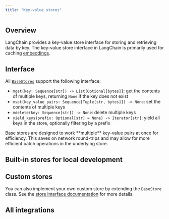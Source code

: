 ```yaml
---
title: "Key-value stores"
---
```


## Overview

LangChain provides a key-value store interface for storing and retrieving data by key. The key-value store interface in LangChain is primarily used for caching [embeddings](/oss/python/integrations/text_embedding).

## Interface

All [`BaseStores`](https://python.langchain.com/api_reference/core/stores/langchain_core.stores.BaseStore.html) support the following interface:

- `mget(key: Sequence[str]) -> List[Optional[bytes]]`: get the contents of multiple keys, returning `None` if the key does not exist
- `mset(key_value_pairs: Sequence[Tuple[str, bytes]]) -> None`: set the contents of multiple keys
- `mdelete(key: Sequence[str]) -> None`: delete multiple keys
- `yield_keys(prefix: Optional[str] = None) -> Iterator[str]`: yield all keys in the store, optionally filtering by a prefix

<Note>
Base stores are designed to work **multiple** key-value pairs at once for efficiency. This saves on network round-trips and may allow for more efficient batch operations in the underlying store.
</Note>

## Built-in stores for local development

<Columns cols={2}>
  <Card title="InMemoryByteStore" icon="link" href="/oss/python/integrations/stores/in_memory" arrow="true" cta="View guide" />
  <Card title="LocalFileStore" icon="link" href="/oss/python/integrations/stores/file_system" arrow="true" cta="View guide" />
</Columns>

## Custom stores

You can also implement your own custom store by extending the `BaseStore` class. See the [store interface documentation](https://python.langchain.com/api_reference/core/stores/langchain_core.stores.BaseStore.html) for more details.

## All integrations

<Columns cols={3}>
  <Card title="AstraDBByteStore" icon="link" href="/oss/python/integrations/stores/astradb" arrow="true" cta="View guide" />
  <Card title="CassandraByteStore" icon="link" href="/oss/python/integrations/stores/cassandra" arrow="true" cta="View guide" />
  <Card title="ElasticsearchEmbeddingsCache" icon="link" href="/oss/python/integrations/stores/elasticsearch" arrow="true" cta="View guide" />
  <Card title="RedisStore" icon="link" href="/oss/python/integrations/stores/redis" arrow="true" cta="View guide" />
  <Card title="UpstashRedisByteStore" icon="link" href="/oss/python/integrations/stores/upstash_redis" arrow="true" cta="View guide" />
</Columns>
